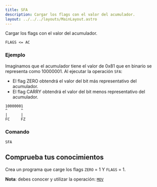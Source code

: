 ```yaml
---
title: SFA
description: Cargar los flags con el valor del acumulador.
layout: ../../../layouts/MainLayout.astro
---
```



Cargar los flags con el valor del acumulador.

```
FLAGS <= AC
```

### Ejemplo

Imaginamos que el acumulador tiene el valor de 0x81 que en binario se representa como 10000001.
Al ejecutar la operación `SFA`: 
* El flag ZERO obtendrá el valor del bit más representativo del acumulador.
* El flag CARRY obtendrá el valor del bit menos representativo del acumulador.

```
10000001
^      ^
|      |
FC     FZ
```


### Comando

```
SFA
```

## Comprueba tus conocimientos

Crea un programa que carge los flags `ZERO` = 1 Y `FLAGS` = 1.

**Nota**: debes conocer y utilizar la operación: [`MOV`](MOV)

<Solution title="Solución" sol="MOV 81, AC\nSFA" testCodeText="Probar código" client:load />
